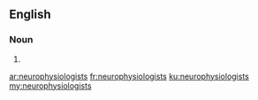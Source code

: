 ==English==

===Noun===
{{head|en|plural}}

# {{plural of|neurophysiologist|lang=en}}

[[ar:neurophysiologists]]
[[fr:neurophysiologists]]
[[ku:neurophysiologists]]
[[my:neurophysiologists]]